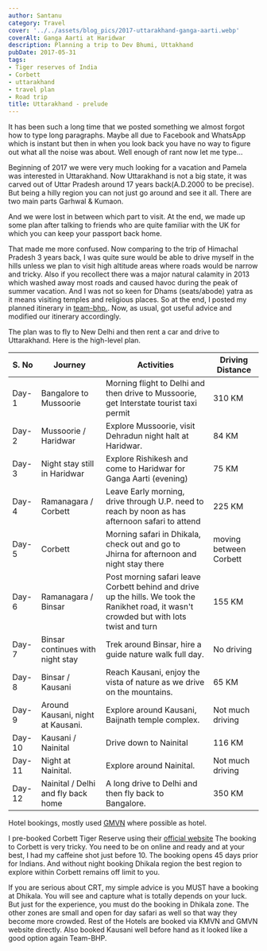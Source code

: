 ```yaml
---
author: Santanu
category: Travel
cover: '../../assets/blog_pics/2017-uttarakhand-ganga-aarti.webp'
coverAlt: Ganga Aarti at Haridwar
description: Planning a trip to Dev Bhumi, Uttakhand
pubDate: 2017-05-31
tags:
- Tiger reserves of India
- Corbett
- uttarakhand
- travel plan
- Road trip
title: Uttarakhand - prelude
---
```


It has been such a long time that we posted something we almost forgot how to type long paragraphs. Maybe all due to Facebook and WhatsApp which is instant but then in when you look back you have no way to figure out what all the noise was about. Well enough of rant now let me type…

Beginning of 2017 we were very much looking for a vacation and Pamela was interested in Uttarakhand. Now Uttarakhand is not a big state, it was carved out of Uttar Pradesh around 17 years back(A.D.2000 to be precise). But being a hilly region you can not just go around and see it all. There are two main parts Garhwal & Kumaon.

And we were lost in between which part to visit. At the end, we made up some plan after talking to friends who are quite familiar with the UK for which you can keep your passport back home.

That made me more confused. Now comparing to the trip of Himachal Pradesh 3 years back, I was quite sure would be able to drive myself in the hills unless we plan to visit high altitude areas where roads would be narrow and tricky. Also if you recollect there was a major natural calamity in 2013 which washed away most roads and caused havoc during the peak of summer vacation. And I was not so keen for Dhams (seats/abode) yatra as it means visiting temples and religious places. So at the end, I posted my planned itinerary
in [team-bhp.](http://www.team-bhp.com/forum/route-travel-queries/29441-uttaranchal-road-guide-4.html#post4159125). Now, as usual, got useful advice and modified our itinerary accordingly.

The plan was to fly to New Delhi and then rent a car and drive to Uttarakhand. Here is the high-level plan.


| S. No | Journey                           | Activities                                                                         | Driving Distance |
|-------|-----------------------------------|------------------------------------------------------------------------------------|-------------------|
| Day-1 | Bangalore to Mussoorie            | Morning flight to Delhi and then drive to Mussoorie, get Interstate tourist taxi permit | 310 KM            |
| Day-2 | Mussoorie / Haridwar              | Explore Mussoorie, visit Dehradun night halt at Haridwar.                             | 84 KM             |
| Day-3 | Night stay still in Haridwar      | Explore Rishikesh and come to Haridwar for Ganga Aarti (evening)                     | 75 KM             |
| Day-4 | Ramanagara / Corbett              | Leave Early morning, drive through U.P. need to reach by noon as has afternoon safari to attend | 225 KM            |
| Day-5 | Corbett                           | Morning safari in Dhikala, check out and go to Jhirna for afternoon and night stay there | moving between Corbett |
| Day-6 | Ramanagara / Binsar               | Post morning safari leave Corbett behind and drive up the hills. We took the Ranikhet road, it wasn't crowded but with lots twist and turn | 155 KM |
| Day-7 | Binsar continues with night stay  | Trek around Binsar, hire a guide nature walk full day.                               | No driving        |
| Day-8 | Binsar / Kausani                  | Reach Kausani, enjoy the vista of nature as we drive on the mountains.               | 65 KM             |
| Day-9 | Around Kausani, night at Kausani. | Explore around Kausani, Baijnath temple complex.                                     | Not much driving  |
| Day-10| Kausani / Nainital                | Drive down to Nainital                                                             | 116 KM            |
| Day-11| Night at Nainital.                 | Explore around Nainital.                                                           | Not much driving  |
| Day-12| Nainital / Delhi and fly back home | A long drive to Delhi and then fly back to Bangalore.                               | 350 KM            |


Hotel bookings, mostly used [GMVN](https://gmvnonline.com/) where possible as hotel.

I pre-booked Corbett Tiger Reserve using their [official website](http://corbettonline.uk.gov.in/)
The booking to Corbett is very tricky. You need to be on online and ready and at your best, I had my caffeine shot just before 10. The
booking opens 45 days prior for Indians. And without night booking Dhikala region the best region to explore within Corbett remains off
limit to you.

If you are serious about CRT, my simple advice is you MUST have a booking at Dhikala. You will see and capture what is totally depends on your luck. But just for the experience, you must do the booking in Dhikala zone. The other zones are small and open for day safari as well so that way they become more crowded. Rest of the Hotels are booked via KMVN and GMVN website directly. Also booked Kausani well before hand as it looked like a good option again Team-BHP.